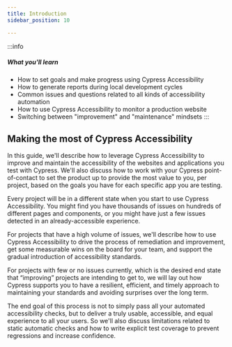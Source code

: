 ```yaml
---
title: Introduction
sidebar_position: 10

---
```


:::info

##### <Icon name="question-circle" color="#4BBFD2" /> What you'll learn
- How to set goals and make progress using Cypress Accessibility
- How to generate reports during local development cycles
- Common issues and questions related to all kinds of accessibility automation
- How to use Cypress Accessibility to monitor a production website
- Switching between "improvement" and  "maintenance" mindsets
:::

## Making the most of Cypress Accessibility

In this guide, we'll describe how to leverage Cypress Accessibility to improve and maintain the accessibility of the websites and applications you test with Cypress. We'll also discuss how to work with your Cypress point-of-contact to set the product up to provide the most value to you, per project, based on the goals you have for each specific app you are testing.

Every project will be in a different state when you start to use Cypress Accessibility. You might find you have thousands of issues on hundreds of different pages and components, or you might have just a few issues detected in an already-accessible experience.

For projects that have a high volume of issues, we'll describe how to use Cypress Accessibility to drive the process of remediation and improvement, get some measurable wins on the board for your team, and support the gradual introduction of accessibility standards.

For projects with few or no issues currently, which is the desired end state that “improving” projects are intending to get to, we will lay out how Cypress supports you to have a resilient, efficient, and timely approach to maintaining your standards and avoiding surprises over the long term.

The end goal of this process is not to simply pass all your automated accessibility checks, but to deliver a truly usable, accessible, and equal experience to all your users. So we'll also discuss limitations related to static automatic checks and how to write explicit test coverage to prevent regressions and increase confidence.

